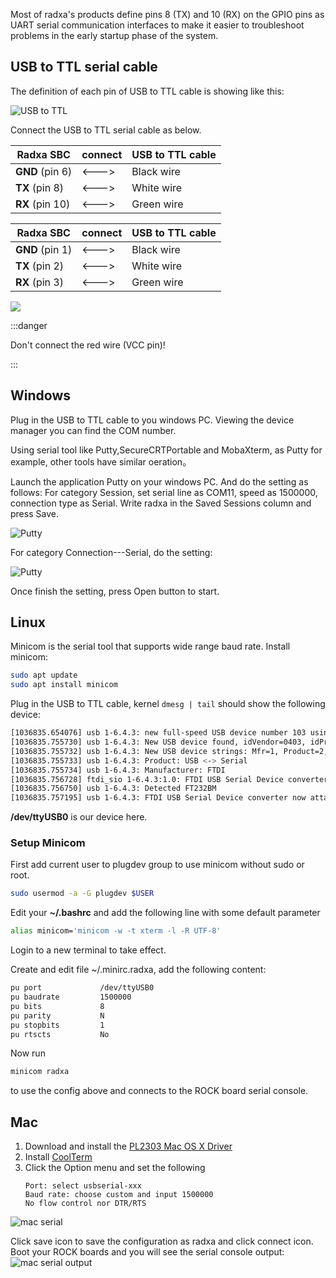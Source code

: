 
Most of radxa's products define pins 8 (TX) and 10 (RX) on the GPIO pins as UART serial communication interfaces to make it easier to troubleshoot problems in the early startup phase of the system.

## USB to TTL serial cable

The definition of each pin of USB to TTL cable is showing like this:

![USB to TTL](/img/accessories/600px-Usb2ttl-cable-definition.webp)

Connect the USB to TTL serial cable as below.

<Section compatible="^rock5itx" model={props.model}>

| Radxa SBC       | connect     | USB to TTL cable |
| --------------- | ----------- | ---------------- |
| **GND** (pin 6) | &lt;---&gt; | Black wire       |
| **TX** (pin 8)  | &lt;---&gt; | White wire       |
| **RX** (pin 10) | &lt;---&gt; | Green wire       |

</Section>

<Section compatible="rock5itx" model={props.model}>

| Radxa SBC       | connect     | USB to TTL cable |
| --------------- | ----------- | ---------------- |
| **GND** (pin 1) | &lt;---&gt; | Black wire       |
| **TX** (pin 2)  | &lt;---&gt; | White wire       |
| **RX** (pin 3)  | &lt;---&gt; | Green wire       |

</Section>

<Image
  src="/img/accessories/#model#-1000px-Serial-connection.webp"
  model={props.model}
  fallback="rock5a"
/>

:::danger

Don't connect the red wire (VCC pin)!

:::

<Tabs queryString="os">
<TabItem value="windows" label="Windows" default>

## Windows

Plug in the USB to TTL cable to you windows PC. Viewing the device manager you can find the COM number.

Using serial tool like Putty,SecureCRTPortable and MobaXterm, as Putty for example, other tools have similar oeration。

Launch the application Putty on your windows PC. And do the setting as follows:
For category Session, set serial line as COM11, speed as 1500000, connection type as Serial.
Write radxa in the Saved Sessions column and press Save.

![Putty](/img/configuration/Putty-setting-session.webp)

For category Connection---Serial, do the setting:

![Putty](/img/configuration/Putty-setting-serial.webp)

Once finish the setting, press Open button to start.

</TabItem>
<TabItem value="linux" label="Linux">

## Linux

Minicom is the serial tool that supports wide range baud rate.
Install minicom:

```bash
sudo apt update
sudo apt install minicom
```

Plug in the USB to TTL cable, kernel `dmesg | tail` should show the following device:

```bash
[1036835.654076] usb 1-6.4.3: new full-speed USB device number 103 using xhci_hcd
[1036835.755730] usb 1-6.4.3: New USB device found, idVendor=0403, idProduct=6001
[1036835.755732] usb 1-6.4.3: New USB device strings: Mfr=1, Product=2, SerialNumber=0
[1036835.755733] usb 1-6.4.3: Product: USB <-> Serial
[1036835.755734] usb 1-6.4.3: Manufacturer: FTDI
[1036835.756728] ftdi_sio 1-6.4.3:1.0: FTDI USB Serial Device converter detected
[1036835.756750] usb 1-6.4.3: Detected FT232BM
[1036835.757195] usb 1-6.4.3: FTDI USB Serial Device converter now attached to ttyUSB0
```

**/dev/ttyUSB0** is our device here.

### Setup Minicom

First add current user to plugdev group to use minicom without sudo or root.

```bash
sudo usermod -a -G plugdev $USER
```

Edit your **~/.bashrc** and add the following line with some default parameter

```bash
alias minicom='minicom -w -t xterm -l -R UTF-8'
```

Login to a new terminal to take effect.

Create and edit file ~/.minirc.radxa, add the following content:

```bash
pu port             /dev/ttyUSB0
pu baudrate         1500000
pu bits             8
pu parity           N
pu stopbits         1
pu rtscts           No
```

Now run

```bash
minicom radxa
```

to use the config above and connects to the ROCK board serial console.

</TabItem>

<TabItem value="mac" label="Mac" >

## Mac

1.  Download and install the [PL2303 Mac OS X Driver](http://www.prolific.com.tw/UserFiles/files/PL2303HXD_G_Mac%20Driver_v2_1_0_20210311.zip)
2.  Install [CoolTerm](https://freeware.the-meiers.org/previous/CoolTermMacUniversal147.zip)
3.  Click the Option menu and set the following
    >
        Port: select usbserial-xxx
        Baud rate: choose custom and input 1500000
        No flow control nor DTR/RTS

![mac serial](/img/configuration/Coolterm-serialport-setting.webp)

Click save icon to save the configuration as radxa and click connect icon.
Boot your ROCK boards and you will see the serial console output:
![mac serial output](/img/configuration/Coolterm-output.webp)

</TabItem>

</Tabs>
